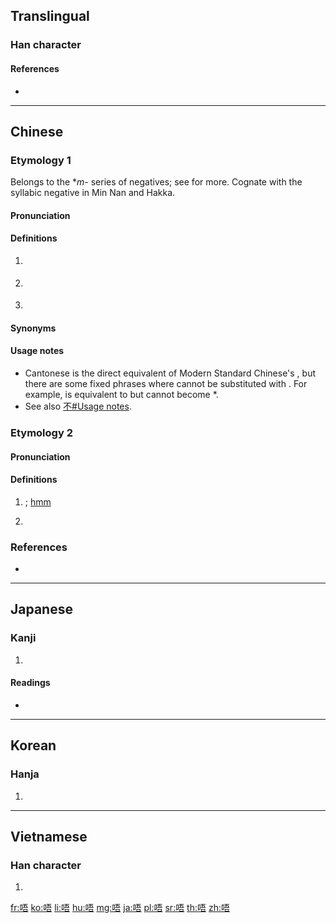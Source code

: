 ==Translingual==

===Han character===
{{Han char|rn=30|rad=口|as=07|sn=10|four=61061|canj=RMMR,XRMMR|ids=⿰口吾}}

====References====
* {{Han ref|kx=0193.051|dkj=03741|dj=0413.110|hdz=10627.020|uh=5514|ud=21780|bh=ADF8|bd=44536}}

----

==Chinese==
{{zh-forms}}

===Etymology 1===
Belongs to the *''m-'' series of negatives; see {{och-l|無|no}} for more. Cognate with the syllabic negative {{zh-l|*毋|tr=m̄, m̀}} in Min Nan and Hakka.

====Pronunciation====
{{zh-pron
|c=m4
|cat=particle
}}

====Definitions====
{{zh-hanzi}} {{tcx|lang=zh|Cantonese}}

# {{n-g|Particle placed before a verb or adjective to make it negative.}}
#: {{zh-x|唔好意思，我 唔 記得。|Sorry, I do'''n't''' remember.|C-GZ}}
#: {{zh-x|你 知 唔 知道 游水池 喺 邊度{dou6} 呀？|Do you know where the swimming pool is?|C-GZ}}
# {{n-g|Particle of hesitation or thinking.}}
#: {{zh-x|唔……不如 去 嗰 間 餐廳 吖！|'''Well'''... let's go to that restaurant!|C-GZ}}
# {{n-g|Particle of agreement.}}
#: {{zh-x|「噉樣{joeng6-2} 得 唔 得 呀？」「唔。」|"Is this OK?" "'''Uh-huh'''."|C-GZ}}

====Synonyms====
{{zh-dial|不}}

====Usage notes====
* Cantonese {{lang|zh|唔}} is the direct equivalent of Modern Standard Chinese's {{zh-l|不}}, but there are some fixed phrases where {{lang|zh|不}} cannot be substituted with {{lang|zh|唔}}. For example, {{zh-l|不可以}} is equivalent to {{zh-l|唔可以}} but {{zh-l|不如}} cannot become *{{lang|zh|唔如}}.
* See also [[不#Usage notes]].

===Etymology 2===

====Pronunciation====
{{zh-pron
|m=wú
|cat=intj
}}

====Definitions====
{{zh-hanzi}}

# {{n-g|An expression of permission or surprise}}; [[hmm]]
# {{zh-only|咿唔|sound of recitation}}

===References===
* {{R:twedu|A00591}}

----

==Japanese==

===Kanji===
{{ja-kanji|grade=|rs=口07}}

# {{defn|lang=ja|sort=口07}}

====Readings====
* {{ja-readings|on=[[ご]] (go)|kun=}}

----

==Korean==

===Hanja===
{{ko-hanja|hangeul=오|rv=o|mr=o}}

# {{defn|lang=ko|sort=口07}}

----

==Vietnamese==

===Han character===
{{vi-hantu|[[ngô]]|rs=口07}}

# {{defn|lang=vi|sort=口07}}

[[fr:唔]]
[[ko:唔]]
[[li:唔]]
[[hu:唔]]
[[mg:唔]]
[[ja:唔]]
[[pl:唔]]
[[sr:唔]]
[[th:唔]]
[[zh:唔]]